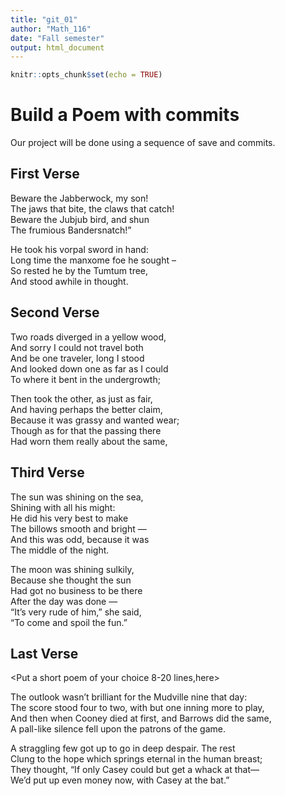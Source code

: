 ---
title: "git_01"
author: "Math_116"
date: "Fall semester"
output: html_document
---

```{r setup, include=FALSE}
knitr::opts_chunk$set(echo = TRUE)
```
# Build a Poem with commits
Our project will be done using a sequence of save and commits.
  
## First Verse 
<Put the first two verses of Jabberwocky by Lewis Carrol in this section>


Beware the Jabberwock, my son!  
  The jaws that bite, the claws that catch!  
Beware the Jubjub bird, and shun  
  The frumious Bandersnatch!"  
  
He took his vorpal sword in hand:  
  Long time the manxome foe he sought --  
So rested he by the Tumtum tree,  
  And stood awhile in thought.  
  

## Second Verse
<Put the first two verses of The Road Not Taken by Robert Frost here>

Two roads diverged in a yellow wood,  
And sorry I could not travel both    
And be one traveler, long I stood  
And looked down one as far as I could  
To where it bent in the undergrowth;  

Then took the other, as just as fair,  
And having perhaps the better claim,  
Because it was grassy and wanted wear;  
Though as for that the passing there  
Had worn them really about the same,  

## Third Verse
<Put the first two verses of The Walrus and the Carpenter here>
The sun was shining on the sea,   
      Shining with all his might:   
He did his very best to make   
      The billows smooth and bright —   
And this was odd, because it was   
      The middle of the night.   

The moon was shining sulkily,   
      Because she thought the sun   
Had got no business to be there   
      After the day was done —   
"It's very rude of him," she said,   
      "To come and spoil the fun."   
      
## Last Verse
<Put a short poem of your choice 8-20 lines,here>

The outlook wasn’t brilliant for the Mudville nine that day:  
The score stood four to two, with but one inning more to play,  
And then when Cooney died at first, and Barrows did the same,  
A pall-like silence fell upon the patrons of the game.  

A straggling few got up to go in deep despair. The rest  
Clung to the hope which springs eternal in the human breast;  
They thought, “If only Casey could but get a whack at that—  
We’d put up even money now, with Casey at the bat.”  


